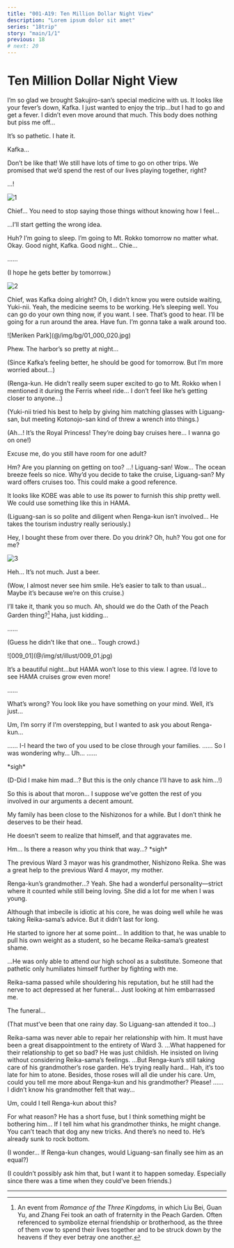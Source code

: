 ```yaml
---
title: "001-A19: Ten Million Dollar Night View"
description: "Lorem ipsum dolor sit amet"
series: "18trip"
story: "main/1/1"
previous: 18
# next: 20
---
```



# Ten Million Dollar Night View

<Divider loc="KOBE - Hotel Room" />

<Bubble mc>
I’m so glad we brought Sakujiro-san’s special medicine with us. It looks like your fever’s down, Kafka.
</Bubble>

<Bubble character="Kafka">
I just wanted to enjoy the trip…but I had to go and get a fever. I didn’t even move around that much. This body does nothing but piss me off…

It’s so pathetic. I hate it.
</Bubble>

<Bubble mc>
Kafka…

Don’t be like that! We still have lots of time to go on other trips. We promised that we’d spend the rest of our lives playing together, right?
</Bubble>

<Bubble character="Kafka">
…!
</Bubble>

![1](1.jpg)

<Bubble character="Kafka">
Chief… You need to stop saying those things without knowing how I feel…

…I’ll start getting the wrong idea.
</Bubble>

<Bubble mc>
Huh?
</Bubble>

<Bubble character="Kafka">
I’m going to sleep. I’m going to Mt. Rokko tomorrow no matter what.
</Bubble>

<Bubble mc>
Okay. Good night, Kafka.
</Bubble>

<Bubble character="Kafka">
Good night… Chie…

……
</Bubble>

<Bubble mc>
<p class="t">(I hope he gets better by tomorrow.)</p>
</Bubble>

<Divider loc="KOBE - Hotel Hallway" />

![2](2.jpg)

<Bubble character="Yukikaze">
Chief, was Kafka doing alright?
</Bubble>

<Bubble mc>
Oh, I didn’t know you were outside waiting, Yuki-nii. Yeah, the medicine seems to be working. He’s sleeping well. You can go do your own thing now, if you want.
</Bubble>

<Bubble character="Yukikaze">
I see. That’s good to hear. I’ll be going for a run around the area.
</Bubble>

<Bubble mc>
Have fun. I’m gonna take a walk around too.
</Bubble>

<Divider loc="KOBE - Meriken Park" />

<p class="bg">![Meriken Park](@/img/bg/01_000_020.jpg)</p>

<Bubble mc>
Phew. The harbor’s so pretty at night…

<p class="t">(Since Kafka’s feeling better, he should be good for tomorrow. But I’m more worried about…)</p>

<p class="t">(Renga-kun. He didn’t really seem super excited to go to Mt. Rokko when I mentioned it during the Ferris wheel ride… I don’t feel like he’s getting closer to anyone…)</p>

<p class="t">(Yuki-nii tried his best to help by giving him matching glasses with Liguang-san, but meeting Kotonojo-san kind of threw a wrench into things.)</p>

<p class="t">(Ah…! It’s the Royal Princess! They’re doing bay cruises here… I wanna go on one!)</p>

Excuse me, do you still have room for one adult?
</Bubble>

<Bubble character="Liguang">
Hm? Are you planning on getting on too?
</Bubble>

<Bubble mc>
…! Liguang-san!
</Bubble>

<Divider loc="KOBE - Royal Princess" />

<Bubble mc>
Wow… The ocean breeze feels so nice. Why’d you decide to take the cruise, Liguang-san?
</Bubble>

<Bubble character="Liguang">
My ward offers cruises too. This could make a good reference.

It looks like KOBE was able to use its power to furnish this ship pretty well. We could use something like this in HAMA.
</Bubble>

<Bubble mc>
<p class="t">(Liguang-san is so polite and diligent when Renga-kun isn’t involved… He takes the tourism industry really seriously.)</p>
</Bubble>

<Bubble character="Liguang">
Hey, I bought these from over there. Do you drink?
</Bubble>

<Bubble mc>
Oh, huh? You got one for me?
</Bubble>

![3](3.jpg)

<Bubble character="Liguang">
Heh... It’s not much. Just a beer.
</Bubble>

<Bubble mc>
<p class="t">(Wow, I almost never see him smile. He’s easier to talk to than usual… Maybe it’s because we’re on this cruise.)</p>

I’ll take it, thank you so much. Ah, should we do the Oath of the Peach Garden thing?[^1] Haha, just kidding…
</Bubble>

<Bubble character="Liguang">
……
</Bubble>

<Bubble mc>
<p class="t">(Guess he didn’t like that one… Tough crowd.)</p>
</Bubble>

<p class="cg">![009_01](@/img/st/illust/009_01.jpg)</p>

<Bubble character="Liguang">
It’s a beautiful night…but HAMA won’t lose to this view.
</Bubble>

<Bubble mc>
I agree. I’d love to see HAMA cruises grow even more!

……
</Bubble>

<Bubble character="Liguang">
What’s wrong? You look like you have something on your mind.
</Bubble>

<Bubble mc>
Well, it’s just…

Um, I’m sorry if I’m overstepping, but I wanted to ask you about Renga-kun…
</Bubble>

<Bubble character="Liguang">
……
</Bubble>

<Bubble mc>
I-I heard the two of you used to be close through your families.
</Bubble>

<Bubble character="Liguang">
……
</Bubble>

<Bubble mc>
So I was wondering why… Uh…
</Bubble>

<Bubble character="Liguang">
……

&ast;sigh&ast;
</Bubble>

<Bubble mc>
<p class="t">(D-Did I make him mad…? But this is the only chance I’ll have to ask him…!)</p>
</Bubble>

<Bubble character="Liguang">
So this is about that moron… I suppose we’ve gotten the rest of you involved in our arguments a decent amount.

My family has been close to the Nishizonos for a while. But I don’t think he deserves to be their head.

He doesn’t seem to realize that himself, and that aggravates me.
</Bubble>

<Bubble mc>
Hm… Is there a reason why you think that way…?
</Bubble>

<Bubble character="Liguang">
&ast;sigh&ast;

The previous Ward 3 mayor was his grandmother, Nishizono Reika. She was a great help to the previous Ward 4 mayor, my mother.
</Bubble>

<Bubble mc>
Renga-kun’s grandmother…?
</Bubble>

<Bubble character="Liguang">
Yeah. She had a wonderful personality&NoBreak;—strict where it counted while still being loving. She did a lot for me when I was young.

Although that imbecile is idiotic at his core, he was doing well while he was taking Reika-sama’s advice. But it didn’t last for long.

He started to ignore her at some point… In addition to that, he was unable to pull his own weight as a student, so he became Reika-sama’s greatest shame.

…He was only able to attend our high school as a substitute. Someone that pathetic only humiliates himself further by fighting with me.

Reika-sama passed while shouldering his reputation, but he still had the nerve to act depressed at her funeral… Just looking at him embarrassed me.
</Bubble>

<Bubble mc>
The funeral…

<p class="t">(That must’ve been that one rainy day. So Liguang-san attended it too…)</p>
</Bubble>

<Bubble character="Liguang">
Reika-sama was never able to repair her relationship with him. It must have been a great disappointment to the entirety of Ward 3.
</Bubble>

<Bubble mc>
…What happened for their relationship to get so bad?
</Bubble>

<Bubble character="Liguang">
He was just childish. He insisted on living without considering Reika-sama’s feelings.
</Bubble>

<Bubble mc>
…But Renga-kun’s still taking care of his grandmother’s rose garden. He’s trying really hard…
</Bubble>

<Bubble character="Liguang">
Hah, it’s too late for him to atone. Besides, those roses will all die under his care.
</Bubble>

<Bubble mc>
Um, could you tell me more about Renga-kun and his grandmother? Please!
</Bubble>

<Bubble character="Liguang">
……
</Bubble>

<Divider timeskip />

<Bubble mc>
I didn’t know his grandmother felt that way…

Um, could I tell Renga-kun about this?
</Bubble>

<Bubble character="Liguang">
For what reason?
</Bubble>

<Bubble mc>
He has a short fuse, but I think something might be bothering him… If I tell him what his grandmother thinks, he might change.
</Bubble>

<Bubble character="Liguang">
You can’t teach that dog any new tricks. And there’s no need to. He’s already sunk to rock bottom.
</Bubble>

<Bubble mc>
<p class="t">(I wonder… If Renga-kun changes, would Liguang-san finally see him as an equal?)</p>

<p class="t">(I couldn’t possibly ask him that, but I want it to happen someday. Especially since there was a time when they could’ve been friends.)</p>
</Bubble>

---

[^1]: An event from _Romance of the Three Kingdoms,_ in which Liu Bei, Guan Yu, and Zhang Fei took an oath of fraternity in the Peach Garden. Often referenced to symbolize eternal friendship or brotherhood, as the three of them vow to spend their lives together and to be struck down by the heavens if they ever betray one another.
